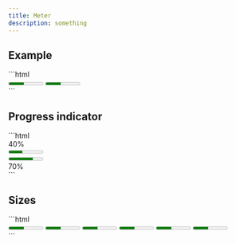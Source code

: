 ```yaml
---
title: Meter
description: something
---
```



## Example

<PreviewBox name="meter/Default">
```html
<div class="flex flex-col gap-8 wfull">
    <meter max="9" value="4" class="ui-meter ui-meter-h-md ui-meter-rounded-md text-primary bg-bg-high"></meter>
    <meter max="9" value="4" class="ui-meter ui-meter-h-md ui-meter-rounded-md text-secondary bg-bg-high"></meter>
</div>
```
</PreviewBox>


## Progress indicator

<PreviewBox name="meter/ProgIndicator">
```html
<div class="flex flex-col gap-8 wfull">
    <div class="">
        <div class="flex justify-end" style="width: 40%">
        <span class="text-sm text-fg-text">40%</span>
        </div>
        <meter
        max="10"
        value="4"
        class="ui-meter ui-meter-h-md ui-meter-rounded-md text-primary bg-bg-high"
        ></meter>
    </div>
    <div class="relative hmax">
        <meter
        max="100"
        value="70"
        class="ui-meter ui-meter-h-2xl ui-meter-rounded-md text-primary bg-bg-high"
        ></meter>
        <div
        class="flex justify-end absolute z-5 top-0 left-0 h6 items-center"
        style="width: 40%"
        >
        <span class="text-sm text-white">70%</span>
        </div>
    </div>
</div>
```
</PreviewBox>


## Sizes

<PreviewBox name="meter/MeterSize">
```html
<div class="flex flex-col gap-8 wfull">
    <meter
        max="9"
        value="4"
        class="ui-meter ui-meter-h-xs ui-meter-rounded-md text-primary bg-bg-high"
    ></meter>
    <meter
        max="9"
        value="4"
        class="ui-meter ui-meter-h-sm ui-meter-rounded-md text-primary bg-bg-high"
    ></meter>
    <meter
        max="9"
        value="4"
        class="ui-meter ui-meter-h-md ui-meter-rounded-md text-primary bg-bg-high"
    ></meter>
    <meter
        max="9"
        value="4"
        class="ui-meter ui-meter-h-lg ui-meter-rounded-md text-primary bg-bg-high"
    ></meter>
    <meter
        max="9"
        value="4"
        class="ui-meter ui-meter-h-xl ui-meter-rounded-md text-primary bg-bg-high"
    ></meter>
    <meter
        max="9"
        value="4"
        class="ui-meter ui-meter-h-2xl ui-meter-rounded-md text-primary bg-bg-high"
    ></meter>
</div>
```
</PreviewBox>